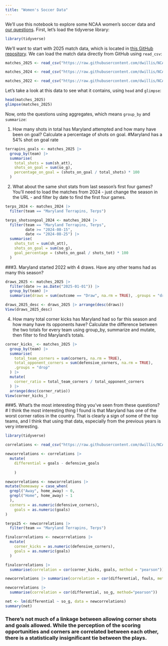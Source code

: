 ```yaml
---
title: "Women's Soccer Data"
---
```


We'll use this notebook to explore some NCAA women's soccer data and [our questions](https://docs.google.com/spreadsheets/d/1G1AjH2iS6kj3kKHCRi0XVy5Lcm-rahJkeTAToVh9J1g/edit?gid=0#gid=0). First, let's load the tidyverse library:

```r
library(tidyverse)
```

We'll want to start with 2025 match data, which is located in [this GitHub repository](https://github.com/dwillis/NCAAWomensSoccerData). We can load the match data directly from GitHub using `read_csv`:


```r
matches_2025 <- read_csv("https://raw.githubusercontent.com/dwillis/NCAAWomensSoccerData/main/data/ncaa_womens_soccer_matchstats_2025.csv")
```
```r
matches_2024 <- read_csv("https://raw.githubusercontent.com/dwillis/NCAAWomensSoccerData/main/data/ncaa_womens_soccer_matchstats_2024.csv")
```
```r
matches_2022 <- read_csv("https://raw.githubusercontent.com/dwillis/NCAAWomensSoccerData/main/data/ncaa_womens_soccer_matchstats_2022.csv")
```
Let's take a look at this data to see what it contains, using `head` and `glimpse`:

```r
head(matches_2025)
glimpse(matches_2025)
```

Now, onto the questions using aggregates, which means `group_by` and `summarize`:

1. How many shots in total has Maryland attempted and how many have been on goal? Calculate a percentage of shots on goal. 
#Maryland has a 54% shot on goal rate

```r
terrapins_goals <- matches_2025 |>
  group_by(team) |>
  summarise(
    total_shots = sum(sh_att),
    shots_on_goal = sum(so_g),
    percentage_on_goal = (shots_on_goal / total_shots) * 100
  )
```

2. What about the same shot stats from last season's first four games? You'll need to load the matches from 2024 - just change the season in the URL - and filter by date to find the first four games.

```r
terps_2024 <- matches_2024 |>
  filter(team == "Maryland Terrapins, Terps")
```

```r
terps_shotsongoal_2024 <- matches_2024 |>
  filter(team == "Maryland Terrapins, Terps",
         date >= "2024-08-15",
         date <= "2024-08-25") |>
  summarise(
    shots_tot = sum(sh_att),
    shots_on_goal = sum(so_g),
    goal_percentage = (shots_on_goal / shots_tot) * 100
  )
```



###3. Maryland started 2022 with 4 draws. Have any other teams had as many this season?

```r
draws_2025 <- matches_2025 |> 
  filter(date >= as.Date("2025-01-01")) |> 
  group_by(team) |> 
  summarise(draws = sum(outcome == "Draw", na.rm = TRUE), .groups = "drop")
```

```r
draws_2025_desc <- draws_2025 |> arrange(desc(draws))
View(draws_2025_desc)
```

4. How many total corner kicks has Maryland had so far this season and how many have its opponents have? Calculate the difference between the two totals for every team using group_by, summarize and mutate, then filter to find Maryland's totals.

```r
corner_kicks_ <- matches_2025 |> 
  group_by(team) |> 
  summarise(
    total_team_corners = sum(corners, na.rm = TRUE),
    total_opponent_corners = sum(defensive_corners, na.rm = TRUE),
    .groups = "drop"
  ) |> 
  mutate(
    corner_ratio = total_team_corners / total_opponent_corners
  ) |> 
  arrange(desc(corner_ratio)) 
View(corner_kicks_)
```

###5. What's the most interesting thing you've seen from these questions?
# I think the most interesting thing I found is that Maryland has one of the worst corner ratios in the country. That is clearly a sign of some of the top teams, and I think that using that data, especially from the previous years is very interesting.


```r
library(tidyverse)
```

```r
correlations <- read_csv("https://raw.githubusercontent.com/dwillis/NCAAWomensSoccerData/main/data/ncaa_womens_soccer_matchstats_2025.csv")
```
```r
newcorrelations <- correlations |> 
  mutate(
    differential = goals - defensive_goals
    
    )

newcorrelations <- newcorrelations |>
mutate(homeaway = case_when(
  grepl("Away", home_away) ~ 0,
  grepl("Home", home_away) ~ 1
  ),
  corners = as.numeric(defensive_corners),
    goals = as.numeric(goals)
)

terps25 <- newcorrelations |>
  filter(team == "Maryland Terrapins, Terps")

finalcorrelations <- newcorrelations |> 
  mutate(
    corner_kicks = as.numeric(defensive_corners),
    goals = as.numeric(goals)
  )

finalcorrelations |> 
  summarise(correlation = cor(corner_kicks, goals, method = "pearson"))
```

```r
newcorrelations |> summarise(correlation = cor(differential, fouls, method="pearson"))
```
```r
newcorrelations |> 
  summarise(correlation = cor(differential, so_g, method="pearson"))
```

```r
net <- lm(differential ~ so_g, data = newcorrelations)
summary(net)
```
### There's not much of a linkage between allowing corner shots and goals allowed. While the perception of the scoring opportunities and corners are correlated between each other, there is a statistically insignificant tie between the plays. 
